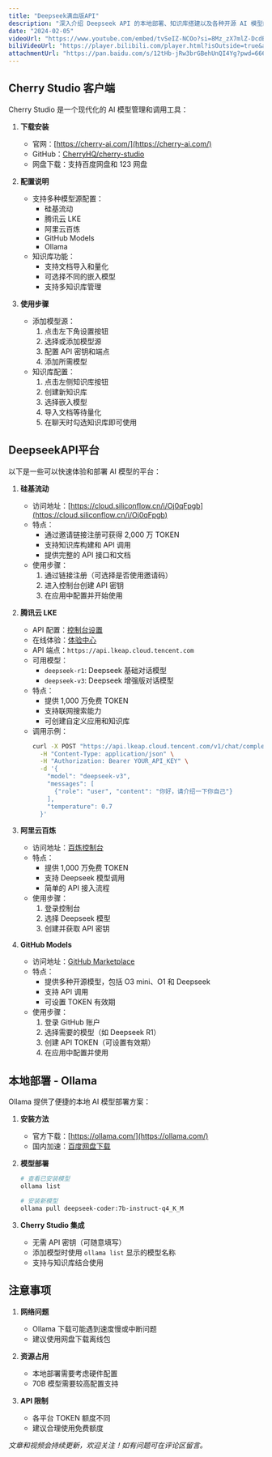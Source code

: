 ```yaml
---
title: "Deepseek满血版API"
description: "深入介绍 Deepseek API 的本地部署、知识库搭建以及各种开源 AI 模型的使用方法"
date: "2024-02-05"
videoUrl: "https://www.youtube.com/embed/tvSeIZ-NCOo?si=8Mz_zX7mlZ-DcdBW"
biliVideoUrl: "https://player.bilibili.com/player.html?isOutside=true&aid=113976553772978&bvid=BV1cJNQeSEC7&cid=28305392564&p=1&autoplay=0"
attachmentUrl: "https://pan.baidu.com/s/12tHb-jRw3brGBehUnQI4Yg?pwd=6666"
---
```


## Cherry Studio 客户端

Cherry Studio 是一个现代化的 AI 模型管理和调用工具：

1. **下载安装**
   - 官网：[https://cherry-ai.com/](https://cherry-ai.com/)
   - GitHub：[CherryHQ/cherry-studio](https://github.com/CherryHQ/cherry-studio)
   - 网盘下载：支持百度网盘和 123 网盘

2. **配置说明**
   - 支持多种模型源配置：
     - 硅基流动
     - 腾讯云 LKE
     - 阿里云百炼
     - GitHub Models
     - Ollama
   - 知识库功能：
     - 支持文档导入和量化
     - 可选择不同的嵌入模型
     - 支持多知识库管理

3. **使用步骤**
   - 添加模型源：
     1. 点击左下角设置按钮
     2. 选择或添加模型源
     3. 配置 API 密钥和端点
     4. 添加所需模型
   - 知识库配置：
     1. 点击左侧知识库按钮
     2. 创建新知识库
     3. 选择嵌入模型
     4. 导入文档等待量化
     5. 在聊天时勾选知识库即可使用

## DeepseekAPI平台

以下是一些可以快速体验和部署 AI 模型的平台：

1. **硅基流动**
   - 访问地址：[https://cloud.siliconflow.cn/i/Oj0qFpgb](https://cloud.siliconflow.cn/i/Oj0qFpgb)
   - 特点：
     - 通过邀请链接注册可获得 2,000 万 TOKEN
     - 支持知识库构建和 API 调用
     - 提供完整的 API 接口和文档
   - 使用步骤：
     1. 通过链接注册（可选择是否使用邀请码）
     2. 进入控制台创建 API 密钥
     3. 在应用中配置并开始使用

2. **腾讯云 LKE**
   - API 配置：[控制台设置](https://console.cloud.tencent.com/lkeap/settings)
   - 在线体验：[体验中心](https://lke.cloud.tencent.com/lke#/experience-center/home?origin=knowledge_engine)
   - API 端点：`https://api.lkeap.cloud.tencent.com`
   - 可用模型：
     - `deepseek-r1`: Deepseek 基础对话模型
     - `deepseek-v3`: Deepseek 增强版对话模型
   - 特点：
     - 提供 1,000 万免费 TOKEN
     - 支持联网搜索能力
     - 可创建自定义应用和知识库
   - 调用示例：
     ```bash
     curl -X POST "https://api.lkeap.cloud.tencent.com/v1/chat/completions" \
       -H "Content-Type: application/json" \
       -H "Authorization: Bearer YOUR_API_KEY" \
       -d '{
         "model": "deepseek-v3",
         "messages": [
           {"role": "user", "content": "你好，请介绍一下你自己"}
         ],
         "temperature": 0.7
       }'
     ```

3. **阿里云百炼**
   - 访问地址：[百炼控制台](https://bailian.console.aliyun.com/#/home)
   - 特点：
     - 提供 1,000 万免费 TOKEN
     - 支持 Deepseek 模型调用
     - 简单的 API 接入流程
   - 使用步骤：
     1. 登录控制台
     2. 选择 Deepseek 模型
     3. 创建并获取 API 密钥

4. **GitHub Models**
   - 访问地址：[GitHub Marketplace](https://github.com/marketplace?type=models)
   - 特点：
     - 提供多种开源模型，包括 O3 mini、O1 和 Deepseek
     - 支持 API 调用
     - 可设置 TOKEN 有效期
   - 使用步骤：
     1. 登录 GitHub 账户
     2. 选择需要的模型（如 Deepseek R1）
     3. 创建 API TOKEN（可设置有效期）
     4. 在应用中配置并使用

## 本地部署 - Ollama

Ollama 提供了便捷的本地 AI 模型部署方案：

1. **安装方法**
   - 官方下载：[https://ollama.com/](https://ollama.com/)
   - 国内加速：[百度网盘下载](https://pan.baidu.com/s/12tHb-jRw3brGBehUnQI4Yg?pwd=6666)

2. **模型部署**
   ```bash
   # 查看已安装模型
   ollama list
   
   # 安装新模型
   ollama pull deepseek-coder:7b-instruct-q4_K_M
   ```

3. **Cherry Studio 集成**
   - 无需 API 密钥（可随意填写）
   - 添加模型时使用 `ollama list` 显示的模型名称
   - 支持与知识库结合使用

## 注意事项

1. **网络问题**
   - Ollama 下载可能遇到速度慢或中断问题
   - 建议使用网盘下载离线包

2. **资源占用**
   - 本地部署需要考虑硬件配置
   - 70B 模型需要较高配置支持

3. **API 限制**
   - 各平台 TOKEN 额度不同
   - 建议合理使用免费额度

*文章和视频会持续更新，欢迎关注！如有问题可在评论区留言。*

